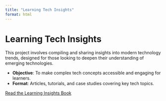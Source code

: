 ```yaml
---
title: "Learning Tech Insights"
format: html
---
```


# Learning Tech Insights

This project involves compiling and sharing insights into modern technology trends, designed for those looking to deepen their understanding of emerging technologies.

- **Objective**: To make complex tech concepts accessible and engaging for learners.
- **Format**: Articles, tutorials, and case studies covering key tech topics.

[Read the Learning Insights Book](https://analystnyamu.github.io/Learning-Insights/)